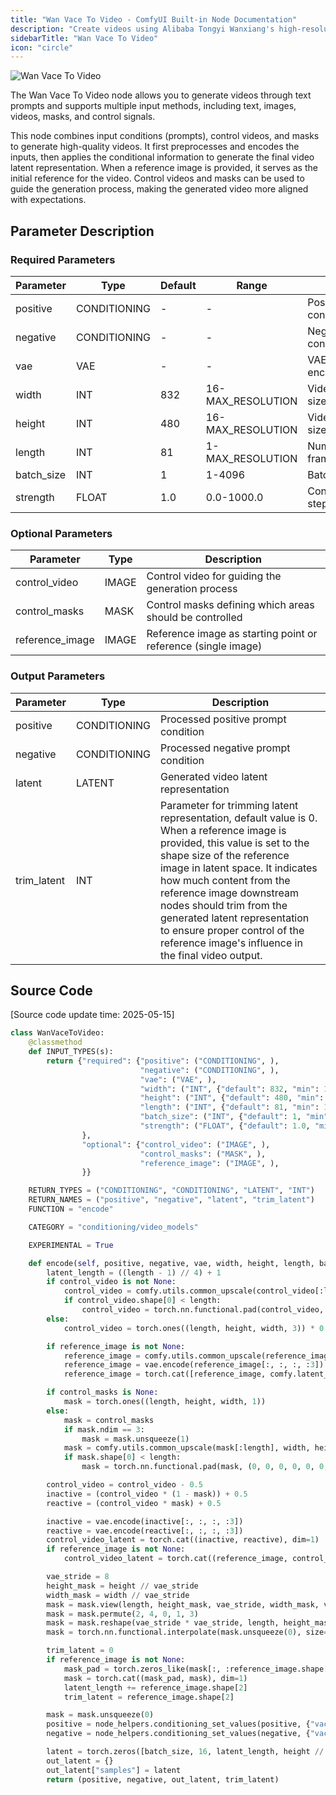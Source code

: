 ```yaml
---
title: "Wan Vace To Video - ComfyUI Built-in Node Documentation"
description: "Create videos using Alibaba Tongyi Wanxiang's high-resolution video generation API"
sidebarTitle: "Wan Vace To Video"
icon: "circle"
---
```


![Wan Vace To Video](/images/built-in-nodes/conditioning/video-models/wan-vace-to-video.jpg)

The Wan Vace To Video node allows you to generate videos through text prompts and supports multiple input methods, including text, images, videos, masks, and control signals.

This node combines input conditions (prompts), control videos, and masks to generate high-quality videos. It first preprocesses and encodes the inputs, then applies the conditional information to generate the final video latent representation.
When a reference image is provided, it serves as the initial reference for the video. Control videos and masks can be used to guide the generation process, making the generated video more aligned with expectations.

## Parameter Description

### Required Parameters

| Parameter  | Type         | Default | Range             | Description                         |
| ---------- | ------------ | ------- | ----------------- | ----------------------------------- |
| positive   | CONDITIONING | -       | -                 | Positive prompt condition           |
| negative   | CONDITIONING | -       | -                 | Negative prompt condition           |
| vae        | VAE          | -       | -                 | VAE model for encoding/decoding     |
| width      | INT          | 832     | 16-MAX_RESOLUTION | Video width, step size 16           |
| height     | INT          | 480     | 16-MAX_RESOLUTION | Video height, step size 16          |
| length     | INT          | 81      | 1-MAX_RESOLUTION  | Number of video frames, step size 4 |
| batch_size | INT          | 1       | 1-4096            | Batch size                          |
| strength   | FLOAT        | 1.0     | 0.0-1000.0        | Condition strength, step size 0.01  |

### Optional Parameters
| Parameter       | Type  | Description                                                   |
| --------------- | ----- | ------------------------------------------------------------- |
| control_video   | IMAGE | Control video for guiding the generation process              |
| control_masks   | MASK  | Control masks defining which areas should be controlled       |
| reference_image | IMAGE | Reference image as starting point or reference (single image) |

### Output Parameters

| Parameter   | Type         | Description                                                                                                                                                                                                                                                                                                                                                                                           |
| ----------- | ------------ | ----------------------------------------------------------------------------------------------------------------------------------------------------------------------------------------------------------------------------------------------------------------------------------------------------------------------------------------------------------------------------------------------------- |
| positive    | CONDITIONING | Processed positive prompt condition                                                                                                                                                                                                                                                                                                                                                                   |
| negative    | CONDITIONING | Processed negative prompt condition                                                                                                                                                                                                                                                                                                                                                                   |
| latent      | LATENT       | Generated video latent representation                                                                                                                                                                                                                                                                                                                                                                 |
| trim_latent | INT          | Parameter for trimming latent representation, default value is 0. When a reference image is provided, this value is set to the shape size of the reference image in latent space. It indicates how much content from the reference image downstream nodes should trim from the generated latent representation to ensure proper control of the reference image's influence in the final video output. |


## Source Code

[Source code update time: 2025-05-15]

```Python
class WanVaceToVideo:
    @classmethod
    def INPUT_TYPES(s):
        return {"required": {"positive": ("CONDITIONING", ),
                             "negative": ("CONDITIONING", ),
                             "vae": ("VAE", ),
                             "width": ("INT", {"default": 832, "min": 16, "max": nodes.MAX_RESOLUTION, "step": 16}),
                             "height": ("INT", {"default": 480, "min": 16, "max": nodes.MAX_RESOLUTION, "step": 16}),
                             "length": ("INT", {"default": 81, "min": 1, "max": nodes.MAX_RESOLUTION, "step": 4}),
                             "batch_size": ("INT", {"default": 1, "min": 1, "max": 4096}),
                             "strength": ("FLOAT", {"default": 1.0, "min": 0.0, "max": 1000.0, "step": 0.01}),
                },
                "optional": {"control_video": ("IMAGE", ),
                             "control_masks": ("MASK", ),
                             "reference_image": ("IMAGE", ),
                }}

    RETURN_TYPES = ("CONDITIONING", "CONDITIONING", "LATENT", "INT")
    RETURN_NAMES = ("positive", "negative", "latent", "trim_latent")
    FUNCTION = "encode"

    CATEGORY = "conditioning/video_models"

    EXPERIMENTAL = True

    def encode(self, positive, negative, vae, width, height, length, batch_size, strength, control_video=None, control_masks=None, reference_image=None):
        latent_length = ((length - 1) // 4) + 1
        if control_video is not None:
            control_video = comfy.utils.common_upscale(control_video[:length].movedim(-1, 1), width, height, "bilinear", "center").movedim(1, -1)
            if control_video.shape[0] < length:
                control_video = torch.nn.functional.pad(control_video, (0, 0, 0, 0, 0, 0, 0, length - control_video.shape[0]), value=0.5)
        else:
            control_video = torch.ones((length, height, width, 3)) * 0.5

        if reference_image is not None:
            reference_image = comfy.utils.common_upscale(reference_image[:1].movedim(-1, 1), width, height, "bilinear", "center").movedim(1, -1)
            reference_image = vae.encode(reference_image[:, :, :, :3])
            reference_image = torch.cat([reference_image, comfy.latent_formats.Wan21().process_out(torch.zeros_like(reference_image))], dim=1)

        if control_masks is None:
            mask = torch.ones((length, height, width, 1))
        else:
            mask = control_masks
            if mask.ndim == 3:
                mask = mask.unsqueeze(1)
            mask = comfy.utils.common_upscale(mask[:length], width, height, "bilinear", "center").movedim(1, -1)
            if mask.shape[0] < length:
                mask = torch.nn.functional.pad(mask, (0, 0, 0, 0, 0, 0, 0, length - mask.shape[0]), value=1.0)

        control_video = control_video - 0.5
        inactive = (control_video * (1 - mask)) + 0.5
        reactive = (control_video * mask) + 0.5

        inactive = vae.encode(inactive[:, :, :, :3])
        reactive = vae.encode(reactive[:, :, :, :3])
        control_video_latent = torch.cat((inactive, reactive), dim=1)
        if reference_image is not None:
            control_video_latent = torch.cat((reference_image, control_video_latent), dim=2)

        vae_stride = 8
        height_mask = height // vae_stride
        width_mask = width // vae_stride
        mask = mask.view(length, height_mask, vae_stride, width_mask, vae_stride)
        mask = mask.permute(2, 4, 0, 1, 3)
        mask = mask.reshape(vae_stride * vae_stride, length, height_mask, width_mask)
        mask = torch.nn.functional.interpolate(mask.unsqueeze(0), size=(latent_length, height_mask, width_mask), mode='nearest-exact').squeeze(0)

        trim_latent = 0
        if reference_image is not None:
            mask_pad = torch.zeros_like(mask[:, :reference_image.shape[2], :, :])
            mask = torch.cat((mask_pad, mask), dim=1)
            latent_length += reference_image.shape[2]
            trim_latent = reference_image.shape[2]

        mask = mask.unsqueeze(0)
        positive = node_helpers.conditioning_set_values(positive, {"vace_frames": control_video_latent, "vace_mask": mask, "vace_strength": strength})
        negative = node_helpers.conditioning_set_values(negative, {"vace_frames": control_video_latent, "vace_mask": mask, "vace_strength": strength})

        latent = torch.zeros([batch_size, 16, latent_length, height // 8, width // 8], device=comfy.model_management.intermediate_device())
        out_latent = {}
        out_latent["samples"] = latent
        return (positive, negative, out_latent, trim_latent)

```
